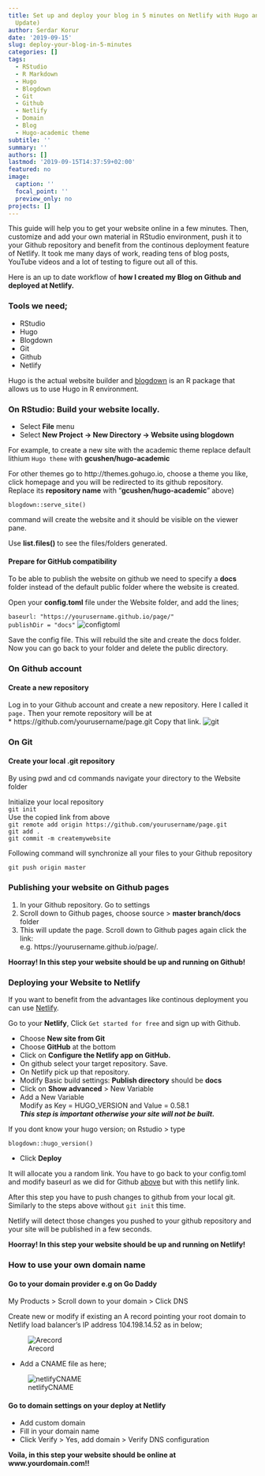 ```yaml
---
title: Set up and deploy your blog in 5 minutes on Netlify with Hugo and blogdown (September 2019
  Update)
author: Serdar Korur
date: '2019-09-15'
slug: deploy-your-blog-in-5-minutes
categories: []
tags:
  - RStudio
  - R Markdown
  - Hugo
  - Blogdown
  - Git
  - Github
  - Netlify
  - Domain
  - Blog
  - Hugo-academic theme
subtitle: ''
summary: ''
authors: []
lastmod: '2019-09-15T14:37:59+02:00'
featured: no
image:
  caption: ''
  focal_point: ''
  preview_only: no
projects: []
---
```


This guide will help you to get your website online in a few minutes. Then, customize and add your own material in RStudio environment, push it to your Github repository and benefit from the continous deployment feature of Netlify. 
It took me many days of work, reading tens of blog posts, YouTube videos and a lot of testing to figure out all of this. 
   
Here is an up to date workflow of **how I created my Blog on Github and deployed at Netlify.**


### Tools we need;  

* RStudio
* Hugo
* Blogdown
* Git
* Github
* Netlify


Hugo is the actual website builder and [blogdown](https://bookdown.org/yihui/blogdown/) is an R package that allows us to use Hugo in R environment.   

### On RStudio: Build your website locally.
  
* Select **File** menu  
* Select **New Project -> New Directory -> Website using blogdown**

For example, to create a new site with the academic theme replace default lithium ```Hugo theme``` with **gcushen/hugo-academic**
 
For other themes go to http://themes.gohugo.io, choose a theme you like, click homepage and you will be redirected to its github repository.    
Replace its **repository name** with "**gcushen/hugo-academic**" above)  
  
`blogdown::serve_site()`

command will create the website and it should be visible on the viewer pane.

Use **list.files()** to see the files/folders generated.  

#### Prepare for GitHub compatibility

To be able to publish the website on github we need to specify a **docs** folder instead of the default public folder where the website is created.
  
Open your **config.toml** file under the Website folder, and add the lines; <a id="editconfig"></a>  

```baseurl: "https://yourusername.github.io/page/"```  
```publishDir = "docs"```
![configtoml](/img/configtoml.jpg) 

Save the config file. This will rebuild the site and create the docs folder.
Now you can go back to your folder and delete the public directory. 


### On Github account 

#### Create a new repository 

Log in to your Github account and create a new repository.
Here I called it ````page.````
Then your remote repository will be at    
* https://github.com/yourusername/page.git 
Copy that link.
![git](/img/git.png) 

### On Git  
#### Create your local .git repository

  
By using pwd and cd commands navigate your directory to the Website folder
  
Initialize your local repository    
```git init```  
Use the copied link from above  
```git remote add origin https://github.com/yourusername/page.git```        
```git add .  ```    
```git commit -m createmywebsite```   

Following command will synchronize all your files to your Github repository  
  
```git push origin master```  

  
### Publishing your website on Github pages  

  
1. In your Github repository. Go to settings   
2. Scroll down to Github pages, choose source > **master branch/docs** folder
3. This will update the page. Scroll down to Github pages again click the link:    
e.g.   https://yourusername.github.io/page/.


**Hoorray! In this step your website should be up and running on Github!**  


### Deploying your Website to Netlify


If you want to benefit from the advantages like continous deployment you can 
use [Netlify](https://www.netlify.com/). 
 
Go to your **Netlify**, Click ```Get started for free``` and sign up with Github.

* Choose __New site from Git__
* Choose __GitHub__ at the bottom
* Click on __Configure the Netlify app on GitHub.__
* On github select your target repository. Save.
* On Netlify pick up that repository.
* Modify Basic build settings: __Publish directory__ should be __docs__
* Click on **Show advanced** > New Variable  
* Add a New Variable   
Modify as Key = HUGO_VERSION and Value = 0.58.1  
***This step is important otherwise your site will not be built.***  

If you dont know your hugo version; on Rstudio > type  

```blogdown::hugo_version()```

* Click __Deploy__

It will allocate you a random link. You have to go back to your config.toml and modify baseurl as we did for Github [above](#editconfig) but with this netlify link.  

After this step you have to push changes to github from your local git. Similarly to the steps above without ```git init``` this time.

Netlify will detect those changes you pushed to your github repository and your site will be published in a few seconds.

**Hoorray! In this step your website should be up and running on Netlify!** 

### How to use your own domain name

#### Go to your domain provider e.g on Go Daddy 

My Products > Scroll down to your domain > Click DNS  

Create new or modify if existing an A record pointing your root domain to Netlify load balancer’s IP address 104.198.14.52 as in below;   


![Arecord](/img/Arecord.jpg)     


* Add a CNAME file as here;     
    
![netlifyCNAME](/img/netlifyCNAME.jpg)    
   
#### Go to domain settings on your deploy at Netlify   

* Add custom domain 
* Fill in your domain name   
* Click Verify >  Yes, add domain > Verify DNS configuration

**Voila, in this step your website should be online at www.yourdomain.com!!**

